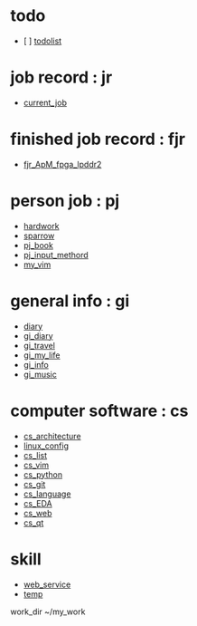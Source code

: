 = todo =
* [ ] [[todolist]]

= job record : jr =
* [[current_job]]
= finished job record : fjr =
* [[fjr_ApM_fpga_lpddr2]]
= person job : pj =
* [[pjHardwork/readme|hardwork]]
* [[pj_maque|sparrow]]
* [[pj_book]]
* [[pj_input_methord]]
* [[../my_vim/readme|my_vim]]
= general info : gi =
* [[diary/diary|diary]]
* [[gi_diary]]
* [[gi_travel]]
* [[gi_my_life]]
* [[gi_info]]
* [[gi_music]]
= computer software : cs =
* [[cs_architecture]]
* [[linux_config/linux_config|linux_config]]
* [[cs_list]]
* [[cs_vim]]
* [[cs_python]]
* [[cs_git]]
* [[cs_language]]
* [[cs_EDA]]
* [[cs_web]]
* [[cs_qt]]
= skill =
* [[web_service/web_service|web_service]]
* [[temp]]

work_dir ~/my_work
